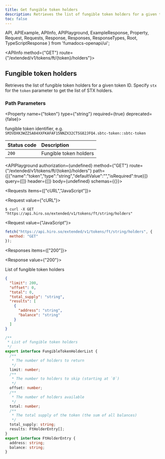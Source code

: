 ```yaml
---
title: Get fungible token holders
description: Retrieves the list of fungible token holders for a given token ID.
toc: false
---
```


  API,
  APIExample,
  APIInfo,
  APIPlayground,
  ExampleResponse,
  Property,
  Request,
  Requests,
  Response,
  Responses,
  ResponseTypes,
  Root,
  TypeScriptResponse
} from 'fumadocs-openapi/ui';

<Root baseUrl="https://api.hiro.so">

<API>

<APIInfo method={"GET"} route={"/extended/v1/tokens/ft/{token}/holders"}>

## Fungible token holders

Retrieves the list of fungible token holders for a given token ID. Specify `stx` for the `token` parameter to get the list of STX holders.

### Path Parameters

<Property name={"token"} type={"string"} required={true} deprecated={false}>

fungible token identifier, e.g. `SM3VDXK3WZZSA84XXFKAFAF15NNZX32CTSG82JFQ4.sbtc-token::sbtc-token`

</Property>

| Status code | Description |
| :------ | :------ |
| `200` | Fungible token holders |

<APIPlayground authorization={undefined} method={"GET"} route={"/extended/v1/tokens/ft/{token}/holders"} path={[{"name":"token","type":"string","defaultValue":"","isRequired":true}]} query={[]} header={[]} body={undefined} schemas={{}}>

</APIPlayground>

</APIInfo>

<APIExample>

<Requests items={["cURL","JavaScript"]}>

<Request value={"cURL"}>

```terminal
$ curl -X GET "https://api.hiro.so/extended/v1/tokens/ft/string/holders"
```

</Request>

<Request value={"JavaScript"}>

```js
fetch("https://api.hiro.so/extended/v1/tokens/ft/string/holders", {
  method: "GET"
});
```

</Request>

</Requests>

<Responses items={["200"]}>

<Response value={"200"}>

List of fungible token holders

<ResponseTypes>

<ExampleResponse>

```json
{
  "limit": 200,
  "offset": 0,
  "total": 0,
  "total_supply": "string",
  "results": [
    {
      "address": "string",
      "balance": "string"
    }
  ]
}
```

</ExampleResponse>

<TypeScriptResponse>

```ts
/**
 * List of fungible token holders
 */
export interface FungibleTokenHolderList {
  /**
   * The number of holders to return
   */
  limit: number;
  /**
   * The number to holders to skip (starting at `0`)
   */
  offset: number;
  /**
   * The number of holders available
   */
  total: number;
  /**
   * The total supply of the token (the sum of all balances)
   */
  total_supply: string;
  results: FtHolderEntry[];
}
export interface FtHolderEntry {
  address: string;
  balance: string;
}
```

</TypeScriptResponse>

</ResponseTypes>

</Response>

</Responses>

</APIExample>

</API>

</Root>

